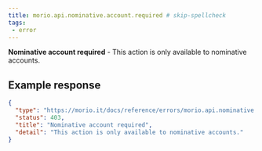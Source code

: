 ```yaml
---
title: morio.api.nominative.account.required # skip-spellcheck
tags:
 - error
---
```



<!-- MORIO_AUTO_GENERATED_CONTENT_STARTS - Manual changes made below will be overwritten skip-spellcheck -->
__Nominative account required__ - This action is only available to nominative accounts.
<!-- MORIO_AUTO_GENERATED_CONTENT_ENDS - Manual changes made above will be overwritten skip-spellcheck -->


<!-- MORIO_AUTO_GENERATED_CONTENT_STARTS - Manual changes made below will be overwritten skip-spellcheck -->
## Example response

```json
{
  "type": "https://morio.it/docs/reference/errors/morio.api.nominative.account.required",
  "status": 403,
  "title": "Nominative account required",
  "detail": "This action is only available to nominative accounts."
}
```
<!-- MORIO_AUTO_GENERATED_CONTENT_ENDS - Manual changes made above will be overwritten skip-spellcheck -->
